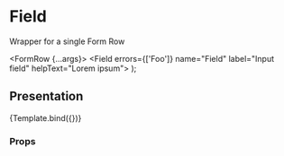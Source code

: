 

<Meta title="Django admin/FormRow" component={FormRow} />

# Field

Wrapper for a single Form Row

  <FormRow {...args}>
    <Field errors={['Foo']} name="Field" label="Input field" helpText="Lorem ipsum">
      <TextInput />
    </Field>
  </FormRow>
);

## Presentation

<Canvas>
  <Story name="Default" args={{}}>
    {Template.bind({})}
  </Story>
</Canvas>

### Props

<ArgsTable story="Default" />
